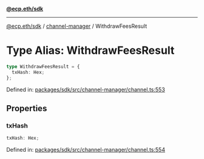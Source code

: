 [**@ecp.eth/sdk**](../../index.mdx)

***

[@ecp.eth/sdk](/sdk-reference/index.mdx) / [channel-manager](/sdk-reference/channel-manager/index.mdx) / WithdrawFeesResult

# Type Alias: WithdrawFeesResult

```ts
type WithdrawFeesResult = {
  txHash: Hex;
};
```

Defined in: [packages/sdk/src/channel-manager/channel.ts:553](https://github.com/ecp-eth/comments-monorepo/blob/main/packages/sdk/src/channel-manager/channel.ts#L553)

## Properties

### txHash

```ts
txHash: Hex;
```

Defined in: [packages/sdk/src/channel-manager/channel.ts:554](https://github.com/ecp-eth/comments-monorepo/blob/main/packages/sdk/src/channel-manager/channel.ts#L554)
